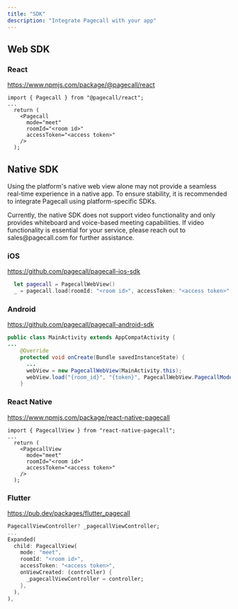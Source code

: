 ```yaml
---
title: "SDK"
description: "Integrate Pagecall with your app"
---
```


## Web SDK

### React

https://www.npmjs.com/package/@pagecall/react

```tsx
import { Pagecall } from "@pagecall/react";
...
  return (
    <Pagecall
      mode="meet"
      roomId="<room id>"
      accessToken="<access token>"
    />
  );
```

## Native SDK

Using the platform's native web view alone may not provide a seamless real-time experience in a native app.
To ensure stability, it is recommended to integrate Pagecall using platform-specific SDKs.

<Warning>
  Currently, the native SDK does not support video functionality and only
  provides whiteboard and voice-based meeting capabilities. If video
  functionality is essential for your service, please reach out to
  sales@pagecall.com for further assistance.
</Warning>

### iOS

https://github.com/pagecall/pagecall-ios-sdk

```swift
  let pagecall = PagecallWebView()
  _ = pagecall.load(roomId: "<room id>", accessToken: "<access token>", mode: .meet)
```

### Android

https://github.com/pagecall/pagecall-android-sdk

```java
public class MainActivity extends AppCompatActivity {
...
    @Override
    protected void onCreate(Bundle savedInstanceState) {
      ...
      webView = new PagecallWebView(MainActivity.this);
      webView.load("{room_id}", "{token}", PagecallWebView.PagecallMode.MEET);
    }
```

### React Native

https://www.npmjs.com/package/react-native-pagecall

```tsx
import { PagecallView } from "react-native-pagecall";
...
  return (
    <PagecallView
      mode="meet"
      roomId="<room id>"
      accessToken="<access token>"
    />
  );
```

### Flutter

https://pub.dev/packages/flutter_pagecall

```dart
PagecallViewController? _pagecallViewController;
...
Expanded(
  child: PagecallView(
    mode: "meet",
    roomId: "<room id>",
    accessToken: "<access token>",
    onViewCreated: (controller) {
      _pagecallViewController = controller;
    },
  ),
),
```

